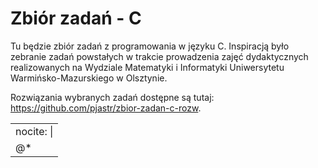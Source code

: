 # Zbiór zadań - C {.unnumbered}

Tu będzie zbiór zadań z programowania w języku C. Inspiracją było zebranie zadań powstałych w trakcie prowadzenia zajęć dydaktycznych realizowanych na Wydziale Matematyki i Informatyki Uniwersytetu Warmińsko-Mazurskiego w Olsztynie.

Rozwiązania wybranych zadań dostępne są tutaj: <https://github.com/pjastr/zbior-zadan-c-rozw>.


---
nocite: |
  @*
---
